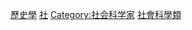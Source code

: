 {{Catnav|頁面分類|历史}}
{{Commonscat|Historians}}

[[Category:歷史學|]]
[[Category:各類學家|社]]
[[Category:社会科学家|Category:社会科学家]]
[[Category:社會科學類|]]